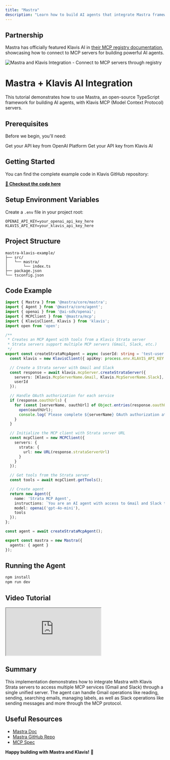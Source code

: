 ```yaml
---
title: "Mastra"
description: "Learn how to build AI agents that integrate Mastra framework with Klavis MCP Servers for enhanced functionality"
---
```


## Partnership

Mastra has officially featured Klavis AI in [their MCP registry documentation](https://mastra.ai/en/docs/tools-mcp/mcp-overview#connecting-to-an-mcp-registry), showcasing how to connect to MCP servers for building powerful AI agents.

<Frame>
  <img src="/images/ai-platform/mastra-klavis.png" alt="Mastra and Klavis Integration - Connect to MCP servers through registry" />
</Frame>

# Mastra + Klavis AI Integration

This tutorial demonstrates how to use Mastra, an open-source TypeScript framework for building AI agents, with Klavis MCP (Model Context Protocol) servers.

## Prerequisites

Before we begin, you'll need:

<CardGroup cols={2}>
  <Card title="OpenAI API Key" icon="key" href="https://platform.openai.com/api-keys">
    Get your API key from OpenAI Platform
  </Card>
  <Card title="Klavis AI API Key" icon="key" href="https://klavis.ai/">
    Get your API key from Klavis AI
  </Card>
</CardGroup>

## Getting Started

You can find the complete example code in Klavis GitHub repository:

**[📁 Checkout the code here](https://github.com/Klavis-AI/klavis/tree/main/examples/mastra)**

## Setup Environment Variables

Create a `.env` file in your project root:

```env
OPENAI_API_KEY=your_openai_api_key_here
KLAVIS_API_KEY=your_klavis_api_key_here
```

## Project Structure

```
mastra-klavis-example/
├── src/
│   └── mastra/
│       └── index.ts
├── package.json
└── tsconfig.json
```

## Code Example

```typescript
import { Mastra } from '@mastra/core/mastra';
import { Agent } from '@mastra/core/agent';
import { openai } from '@ai-sdk/openai';
import { MCPClient } from '@mastra/mcp';
import { KlavisClient, Klavis } from 'klavis';
import open from 'open';

/**
 * Creates an MCP Agent with tools from a Klavis Strata server
 * Strata servers support multiple MCP servers (Gmail, Slack, etc.)
 */
export const createStrataMcpAgent = async (userId: string = 'test-user'): Promise<Agent> => {
  const klavis = new KlavisClient({ apiKey: process.env.KLAVIS_API_KEY! });

  // Create a Strata server with Gmail and Slack
  const response = await klavis.mcpServer.createStrataServer({
    servers: [Klavis.McpServerName.Gmail, Klavis.McpServerName.Slack],
    userId
  });

  // Handle OAuth authorization for each service
  if (response.oauthUrls) {
    for (const [serverName, oauthUrl] of Object.entries(response.oauthUrls)) {
      open(oauthUrl);
      console.log(`Please complete ${serverName} OAuth authorization at: ${oauthUrl}`);
    }
  }

  // Initialize the MCP client with Strata server URL
  const mcpClient = new MCPClient({
    servers: {
      strata: {
        url: new URL(response.strataServerUrl)
      }
    }
  });

  // Get tools from the Strata server
  const tools = await mcpClient.getTools();

  // Create agent
  return new Agent({
    name: 'Strata MCP Agent',
    instructions: `You are an AI agent with access to Gmail and Slack tools. You can read, send, search emails, manage labels, send Slack messages, and more.`,
    model: openai('gpt-4o-mini'),
    tools
  });
};

const agent = await createStrataMcpAgent();

export const mastra = new Mastra({
  agents: { agent }
});
```

## Running the Agent

```bash
npm install
npm run dev
```

## Video Tutorial

<iframe
  style={{
    width: '100%',
    aspectRatio: '16/9',
    border: 'none'
  }}
  src="https://www.youtube.com/embed/PkOVdIYD3u8"
  title="Mastra + Klavis AI Integration Tutorial"
  allow="accelerometer; autoplay; clipboard-write; encrypted-media; gyroscope; picture-in-picture; web-share"
  allowfullscreen
></iframe>

## Summary

This implementation demonstrates how to integrate Mastra with Klavis Strata servers to access multiple MCP services (Gmail and Slack) through a single unified server. The agent can handle Gmail operations like reading, sending, searching emails, managing labels, as well as Slack operations like sending messages and more through the MCP protocol.

## Useful Resources

- [Mastra Doc](https://mastra.ai/docs)
- [Mastra GitHub Repo](https://github.com/mastra-ai/mastra)
- [MCP Spec](https://modelcontextprotocol.io/)

**Happy building with Mastra and Klavis!** 🚀 